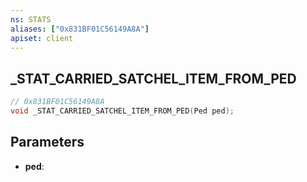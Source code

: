 ```yaml
---
ns: STATS
aliases: ["0x831BF01C56149A8A"]
apiset: client
---
```

## _STAT_CARRIED_SATCHEL_ITEM_FROM_PED

```c
// 0x831BF01C56149A8A
void _STAT_CARRIED_SATCHEL_ITEM_FROM_PED(Ped ped);
```


## Parameters
* **ped**: